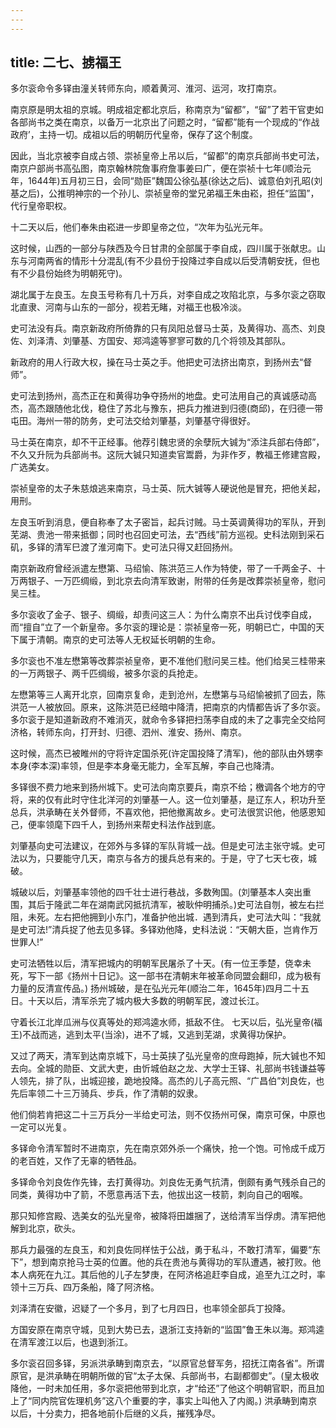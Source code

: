 ```yaml
---
---
---
```

title: 二七、掳福王
---



多尔衮命令多铎由潼关转师东向，顺着黄河、淮河、运河，攻打南京。

南京原是明太祖的京城。明成祖定都北京后，称南京为“留都”，“留”了若干官吏如各部尚书之类在南京，以备万一北京出了问题之时，“留都”能有一个现成的“作战政府’，主持一切。成祖以后的明朝历代皇帝，保存了这个制度。

因此，当北京被李自成占领、崇祯皇帝上吊以后，“留都”的南京兵部尚书史可法，南京户部尚书高弘图，南京翰林院詹事府詹事姜曰广，便在崇祯十七年(顺治元年，1644年)五月初三日，会同“勋臣”魏国公徐弘基(徐达之后)、诚意伯刘孔昭(刘基之后)，公推明神宗的一个孙儿、崇祯皇帝的堂兄弟福王朱由崧，担任“监国”，代行皇帝职权。

十二天以后，他们奉朱由崧进一步即皇帝之位，“次年为弘光元年。

这时候，山西的一部分与陕西及今日甘肃的全部属于李自成，四川属于张献忠。山东与河南两省的情形十分混乱(有不少县份于投降过李自成以后受清朝安抚，但也有不少县份始终为明朝死守)。

湖北属于左良玉。左良玉号称有几十万兵，对李自成之攻陷北京，与多尔衮之窃取北直隶、河南与山东的一部分，视若无睹，对福王也极冷淡。

史可法没有兵。南京新政府所倚靠的只有凤阳总督马士英，及黄得功、高杰、刘良佐、刘泽清、刘肇基、方国安、郑鸿逵等寥寥可数的几个将领及其部队。

新政府的用人行政大权，操在马士英之手。他把史可法挤出南京，到扬州去“督师”。

史可法到扬州，高杰正在和黄得功争夺扬州的地盘。史可法用自己的真诚感动高杰，高杰跟随他北伐，稳住了苏北与豫东，把兵力推进到归德(商邱)，在归德一带屯田。海州一带的防务，史可法交给刘肇基，刘肇基守得很好。

马士英在南京，却不干正经事。他荐引魏忠贤的余孽阮大铖为“添注兵部右侍郎”，不久又升阮为兵部尚书。这阮大铖只知道卖官鬻爵，为非作歹，教福王修建宫殿，广选美女。

崇祯皇帝的太子朱慈烺逃来南京，马士英、阮大铖等人硬说他是冒充，把他关起，用刑。

左良玉听到消息，便自称奉了太子密旨，起兵讨贼。马士英调黄得功的军队，开到芜湖、贵池一带来抵御；同时也召回史可法，去“西线”前方巡视。史科法刚到采石矶，多铎的清军巳渡了淮河南下。史可法只得又赶回扬州。

南京新政府曾经派遣左懋第、马绍愉、陈洪范三人作为特使，带了一千两金子、十万两银子、一万匹绸缎，到北京去向清军致谢，附带的任务是改葬崇祯皇帝，慰问吴三桂。

多尔衮收了金子、银子、绸缎，却责问这三人：为什么南京不出兵讨伐李自成，而“擅自”立了一个新皇帝。多尔衮的理论是：崇祯皇帝一死，明朝已亡，中国的天下属于清朝。南京的史可法等人无权延长明朝的生命。

多尔衮也不准左懋第等改葬崇祯皇帝，更不准他们慰问吴三桂。他们给吴三桂带来的一万两银子、两千匹绸缎，被多尔衮的兵抢走。

左懋第等三人离开北京，回南京复命，走到沧州，左懋第与马绍愉被抓了回去，陈洪范一人被放回。原来，这陈洪范已经暗中降清，把南京的内情都告诉了多尔衮。多尔衮于是知道新政府不难消灭，就命令多铎把扫荡李自成的未了之事完全交给阿济格，转师东向，打开封、归德、泗州、淮安、扬州、南京。

这时候，高杰已被睢州的守将许定国杀死(许定国投降了清军)，他的部队由外甥李本身(李本深)率领，但是李本身毫无能力，全军瓦解，李自己也降清。

多铎很不费力地来到扬州城下。史可法向南京要兵，南京不给；檄调各个地方的守将，来的仅有此时守住北洋河的刘肇基一人。这一位刘肇基，是辽东人，积功升至总兵，洪承畴在关外督师，不喜欢他，把他撤离故乡。史可法很赏识他，他感恩知己，便率领麾下四千人，到扬州来帮史科法作战到底。

刘肇基向史可法建议，在郊外与多铎的军队背城一战。但是史可法主张守城。史可法以为，只要能守几天，南京与各方的援兵总有来的。于是，守了七天七夜，城破。

城破以后，刘肇基率领他的四千壮士进行巷战，多数殉国。(刘肇基本人突出重围，其后于隆武二年在湖南武冈抵抗清军，被耿仲明捕杀。)史可法自刎，被左右拦阻，未死。左右把他拥到小东门，准备护他出城．遇到清兵，史可法大叫：“我就是史可法!”清兵捉了他去见多铎。多铎劝他降，史科法说：“天朝大臣，岂肯作万世罪人!”

史可法牺牲以后，清军把城内的明朝军民屠杀了十天。(有一位王季楚，侥幸未死，写下一部《扬州十日记》。这一部书在清朝末年被革命同盟会翻印，成为极有力量的反清宣传品。) 扬州城破，是在弘光元年(顺治二年，1645年)四月二十五日。十天以后，清军杀完了城内极大多数的明朝军民，渡过长江。

守着长江北岸瓜洲与仪真等处的郑鸿逵水师，抵敌不住。 七天以后，弘光皇帝(福王)不战而逃，逃到太平(当涂)，进不了城，又逃到芜湖，求黄得功保护。

又过了两天，清军到达南京城下，马士英挟了弘光皇帝的庶母跑掉，阮大铖也不知去向。全城的勋臣、文武大吏，由忻城伯赵之龙、大学士王铎、礼部尚书钱谦益等人领先，排了队，出城迎接，跪地投降。高杰的儿子高元照、“广昌伯”刘良佐，也先后率领二十三万骑兵、步兵，作了清朝的奴隶。

他们倘若肯把这二十三万兵分一半给史可法，则不仅扬州可保，南京可保，中原也一定可以光复。

多铎命令清军暂时不进南京，先在南京郊外杀一个痛快，抢一个饱。可怜成千成万的老百姓，又作了无辜的牺牲品。

多铎命令刘良佐作先锋，去打黄得功。刘良佐无勇气抗清，倒颇有勇气残杀自己的同类，黄得功中了箭，不愿意再活下去，他拔出这一枝箭，刺向自己的咽喉。

那只知修宫殿、选美女的弘光皇帝，被降将田雄捆了，送给清军当俘虏。清军把他解到北京，砍头。

那兵力最强的左良玉，和刘良佐同样怯于公战，勇于私斗，不敢打清军，偏要“东下”，想到南京抢马士英的位置。他的兵在贵池与黄得功的军队遭遇，被打败。他本人病死在九江。其后他的儿子左梦庚，在阿济格追赶李自成，追至九江之时，率领十三万兵、四万条船，降了阿济格。

刘泽清在安徽，迟疑了一个多月，到了七月四日，也率领全部兵丁投降。

方国安原在南京守城，见到大势已去，退浙江支持新的“监国”鲁王朱以海。郑鸿逵在清军渡江以后，也退到浙江。

多尔衮召回多铎，另派洪承畴到南京去，“以原官总督军务，招抚江南各省”。所谓原官，是洪承畴在明朝所做的官“太子太保、兵部尚书，右副都御史”。(皇太极收降他，一时未加任用，多尔衮把他带到北京，才“给还”了他这个明朝官职，而且加上了“同内院官佐理机务”这八个重要的字，事实上叫他入了内阁。) 洪承畴到南京以后，十分卖力，把各地前仆后继的义兵，摧残净尽。